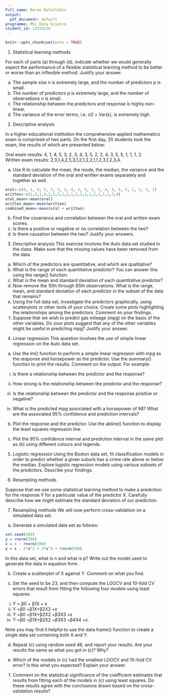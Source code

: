 ```yaml
---
Full_name: Baran Buluttekin
output:
  pdf_document: default
programme: MSc Data Science
student_id: 13153116
---
```


```r
knitr::opts_chunk$set(echo = TRUE)
```

1. Statistical learning methods 

For each of parts (a) through (d), indicate whether we would generally expect the performance of a flexible
statistical learning method to be better or worse than an inflexible method. Justify your answer. 

(a) The sample size n is extremely large, and the number of predictors p is small.  
(b) The number of predictors p is extremely large, and the number of observations n is small.   
(c) The relationship between the predictors and response is highly non-linear.  
(d) The variance of the error terms, i.e. σ2 = Var(ε), is extremely high.  

2. Descriptive analysis 

In a higher educational institution the comprehensive applied mathematics exam is comprised of two parts. On the first day, 20 students took the exam, the results of which are presented below:  

Oral exam results: 4, 1, 4, 5, 3, 2, 3, 4, 3, 5, 2, 2, 4, 3, 5, 5, 1, 1, 1, 2.  
Written exam results: 2,3,1,4,2,5,3,1,2,1,2,2,1,1,2,3,1,2,3,4.

(a) Use R to calculate the mean, the mode, the median, the variance and the standard deviation of the oral and written exams separately and together as well.  
```r
oral<-c(4, 1, 4, 5, 3, 2, 3, 4, 3, 5, 2, 2, 4, 3, 5, 5, 1, 1, 1, 2)
written<-c(2,3,1,4,2,5,3,1,2,1,2,2,1,1,2,3,1,2,3,4)
oral_mean<-mean(oral)
written_mean<-mean(written)
combined_mean<-mean(oral + written)
```

(b) Find the covariance and correlation between the oral and written exam scores.  
(c) Is there a positive or negative or no correlation between the two?  
(d) Is there causation between the two? Justify your answers.  

3. Descriptive analysis 
This exercise involves the Auto data set studied in the class. Make sure that the missing values have been removed from the data.
(a) Which of the predictors are quantitative, and which are qualitative?
(b) What is the range of each quantitative predictor? You can answer this using the range() function.
(c) What is the mean and standard deviation of each quantitative predictor?
(d) Now remove the 10th through 85th observations. What is the range, mean, and standard deviation of each predictor in the subset of the data that remains?  
(e) Using the full data set, investigate the predictors graphically, using scatterplots or other tools of your choice. Create some plots highlighting the relationships among the predictors. Comment on your findings.
(f) Suppose that we wish to predict gas mileage (mpg) on the basis of the other variables. Do your plots suggest that any of the other variables might be useful in predicting mpg? Justify your answer.

4. Linear regression 
This question involves the use of simple linear regression on the Auto data set.
(a) Use the lm() function to perform a simple linear regression with mpg as the response and horsepower as the predictor. Use the summary() function to print the results. Comment on the output. For example:

i. Is there a relationship between the predictor and the response?  

ii. How strong is the relationship between the predictor and the response?  

iii. Is the relationship between the predictor and the response positive or negative?  

iv. What is the predicted mpg associated with a horsepower of 98? What are the associated 95% confidence and prediction intervals?  

(b) Plot the response and the predictor. Use the abline() function to display the least squares regression line.  

(c) Plot the 95% confidence interval and prediction interval in the same plot as (b) using different colours and legends.  

5. Logistic regression
Using the Boston data set, fit classification models in order to predict whether a given suburb has a crime rate above or below the median. Explore logistic regression models using various subsets of the predictors. Describe your findings.  

6. Resampling methods  

Suppose that we use some statistical learning method to make a prediction for the response Y for a particular value of the predictor X. Carefully describe how we might estimate the standard deviation of our prediction.  

7. Resampling methods
We will now perform cross-validation on a simulated data set.  

(a) Generate a simulated data set as follows:  
```r
set.seed(500)
y = rnorm(500)
x = 4 - rnorm(500)
y = x - 2*x^2 + 3*x^4 + rnorm(500)
```

In this data set, what is n and what is p? Write out the model used to generate the data in equation form.

(b) Create a scatterplot of X against Y. Comment on what you find.  

(c) Set the seed to be 23, and then compute the LOOCV and 10-fold CV errors that result from fitting the following four models using least squares:
i. Y = β0 + β1X + ε
ii. Y =β0 +β1X+β2X2 +ε
iii. Y =β0 +β1X+β2X2 +β3X3 +ε
iv. Y =β0 +β1X+β2X2 +β3X3 +β4X4 +ε.  

Note you may find it helpful to use the data.frame() function to create a single data set containing both X and Y.  

(d) Repeat (c) using random seed 46, and report your results. Are your results the same as what you got in (c)? Why?  

(e) Which of the models in (c) had the smallest LOOCV and 10-fold CV error? Is this what you expected? Explain your answer.  

(f) Comment on the statistical significance of the coefficient estimates that results from fitting each of the models in (c) using least squares. Do these results agree with the conclusions drawn based on the cross-validation results?